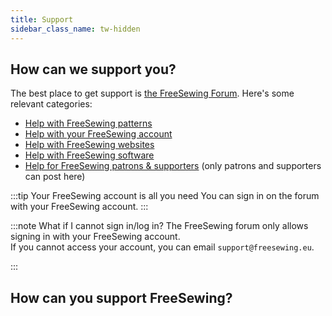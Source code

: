 ```yaml
---
title: Support
sidebar_class_name: tw-hidden
---
```



## How can we support you?

The best place to get support is [the FreeSewing
Forum](https://forum.freesewing.eu/). Here's some relevant categories:

- [Help with FreeSewing patterns](https://forum.freesewing.eu/c/help/patterns/7)
- [Help with your FreeSewing account](https://forum.freesewing.eu/c/help/account/10)
- [Help with FreeSewing websites](https://forum.freesewing.eu/c/help/sites/8)
- [Help with FreeSewing software](https://forum.freesewing.eu/c/help/code/9)
- [Help for FreeSewing patrons & supporters](https://forum.freesewing.eu/c/help/patrons/11) (only patrons and supporters can post here)

:::tip Your FreeSewing account is all you need
You can sign in on the forum with your FreeSewing account.
:::

:::note What if I cannot sign in/log in?
The FreeSewing forum only allows signing in with your FreeSewing account.\
If you cannot access your account, you can email `support@freesewing.eu`.

:::

## How can you support FreeSewing?

<PleaseSubscribe dense />
